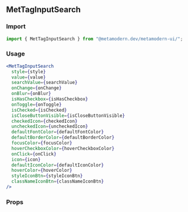 <!--- MetTagInputSearch.stories.mdx -->


<Meta title="MDX/MetTagInputSearch" component={MetTagInputSearch} />

## MetTagInputSearch

### Import

```jsx
import { MetTagInputSearch } from "@metamodern.dev/metamodern-ui/";
```

### Usage

```jsx
<MetTagInputSearch
  style={style}
  value={value}
  searchValue={searchValue}
  onChange={onChange}
  onBlur={onBlur}
  isHasCheckbox={isHasCheckbox}
  onToggle={onToggle}
  isChecked={isChecked}
  isCloseButtonVisible={isCloseButtonVisible}
  checkedIcon={checkedIcon}
  uncheckedIcon={uncheckedIcon}
  defaultFontColor={defaultFontColor}
  defaultBorderColor={defaultBorderColor}
  focusColor={focusColor}
  hoverCheckboxColor={hoverCheckboxColor}
  onClick={onClick}
  icon={icon}
  defaultIconColor={defaultIconColor}
  hoverColor={hoverColor}
  styleIconBtn={styleIconBtn}
  classNameIconBtn={classNameIconBtn}
/>
```

### Props

<ArgsTable of={MetTagInputSearch} />
